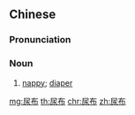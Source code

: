 ==Chinese==
{{zh-forms}}

===Pronunciation===
{{zh-pron
|m=niàobù
|c=niu6 bou3
|mn=qz,tp,xm:liō-pò͘/kh,zz:jiō-pò͘
|cat=n
}}

===Noun===
{{zh-noun|mw=塊}}

# [[nappy]]; [[diaper]]

[[mg:尿布]]
[[th:尿布]]
[[chr:尿布]]
[[zh:尿布]]
